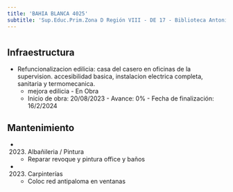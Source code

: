 ```yaml
---
title: 'BAHIA BLANCA 4025'
subtitle: 'Sup.Educ.Prim.Zona D Región VIII - DE 17 - Biblioteca Antonio Devoto A Sup Primaria DE 17'
---
```


#
## Infraestructura

* Refuncionalizacion edilicia: casa del casero en oficinas de la supervision. accesibilidad basica, instalacion electrica completa, sanitaria y termomecanica. 
    + mejora edilicia - En Obra 
    + Inicio de obra: 20/08/2023 - Avance: 0% - Fecha de finalización: 16/2/2024 






## Mantenimiento

*  (2023) Albañileria / Pintura 
    + Reparar revoque y pintura office y baños

*  (2023) Carpinterías 
    + Coloc red antipaloma en ventanas



